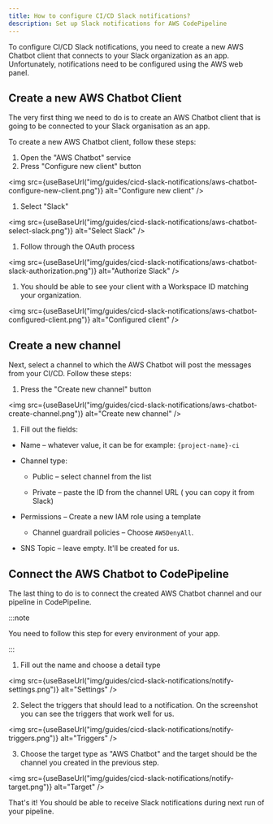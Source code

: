 ```yaml
---
title: How to configure CI/CD Slack notifications?
description: Set up Slack notifications for AWS CodePipeline
---
```



To configure CI/CD Slack notifications, you need to create a new AWS Chatbot client that connects to your Slack
organization as an app. Unfortunately, notifications need to be configured using the AWS web panel.

## Create a new AWS Chatbot Client

The very first thing we need to do is to create an AWS Chatbot client that is going to be connected to your Slack
organisation as an app.

To create a new AWS Chatbot client, follow these steps:

1. Open the "AWS Chatbot" service
1. Press "Configure new client" button

  <img src={useBaseUrl("img/guides/cicd-slack-notifications/aws-chatbot-configure-new-client.png")} alt="Configure new client" />

1. Select "Slack"

  <img src={useBaseUrl("img/guides/cicd-slack-notifications/aws-chatbot-select-slack.png")} alt="Select Slack" />

1. Follow through the OAuth process

  <img src={useBaseUrl("img/guides/cicd-slack-notifications/aws-chatbot-slack-authorization.png")} alt="Authorize Slack" />

1. You should be able to see your client with a Workspace ID matching your organization.

  <img src={useBaseUrl("img/guides/cicd-slack-notifications/aws-chatbot-configured-client.png")} alt="Configured client" />

## Create a new channel

Next, select a channel to which the AWS Chatbot will post the messages from your CI/CD. Follow these steps:

1. Press the "Create new channel" button

  <img src={useBaseUrl("img/guides/cicd-slack-notifications/aws-chatbot-create-channel.png")} alt="Create new channel" />

1. Fill out the fields:

  - Name – whatever value, it can be for example: `{project-name}-ci`
  - Channel type:
    * Public – select channel from the list

    * Private – paste the ID from the channel URL ( you can copy it from Slack)

  - Permissions – Create a new IAM role using a template
    * Channel guardrail policies – Choose `AWSDenyAll`.

  - SNS Topic – leave empty. It'll be created for us.

## Connect the AWS Chatbot to CodePipeline

The last thing to do is to connect the created AWS Chatbot channel and our pipeline in CodePipeline.

:::note

You need to follow this step for every environment of your app.

:::

1. Fill out the name and choose a detail type

<img src={useBaseUrl("img/guides/cicd-slack-notifications/notify-settings.png")} alt="Settings" />

2. Select the triggers that should lead to a notification.
On the screenshot you can see the triggers that work well for us.

<img src={useBaseUrl("img/guides/cicd-slack-notifications/notify-triggers.png")} alt="Triggers" />

3. Choose the target type as "AWS Chatbot" and the target should
be the channel you created in the previous step.

<img src={useBaseUrl("img/guides/cicd-slack-notifications/notify-target.png")} alt="Target" />

That's it! You should be able to receive Slack notifications during next run of your pipeline.